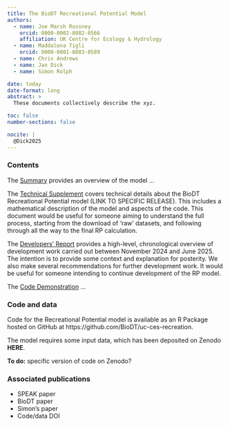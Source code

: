 ```yaml
---
title: The BioDT Recreational Potential Model
authors:
  - name: Joe Marsh Rossney
    orcid: 0000-0002-8082-8566
    affiliation: UK Centre for Ecology & Hydrology
  - name: Maddalena Tigli
    orcid: 0000-0001-8083-0589
  - name: Chris Andrews
  - name: Jan Dick
  - name: Simon Rolph

date: today
date-format: long
abstract: >
  These documents collectively describe the xyz.

toc: false
number-sections: false

nocite: |
  @Dick2025
---
```


### Contents

The [Summary](summary.html) provides an overview of the model ...

The [Technical Supplement](tech_supp.html) covers technical details about the BioDT Recreational Potential model (LINK TO SPECIFIC RELEASE). This includes a mathematical description of the model and aspects of the code. This document would be useful for someone aiming to understand the full process, starting from the download of ‘raw’ datasets, and following through all the way to the final RP calculation.

The [Developers' Report](dev_report.html) provides a high-level, chronological overview of development work carried out between November 2024 and June 2025. The intention is to provide some context and explanation for posterity. We also make several recommendations for further development work. It would be useful for someone intending to continue development of the RP model.

The [Code Demonstration](demo.html) ...


### Code and data

Code for the Recreational Potential model is available as an R Package hosted on GitHub at https://github.com/BioDT/uc-ces-recreation.

The model requires some input data, which has been deposited on Zenodo **HERE**.

**To do:** specific version of code on Zenodo?

### Associated publications

:::{#refs}
:::

- SPEAK paper
- BioDT paper
- Simon's paper
- Code/data DOI
